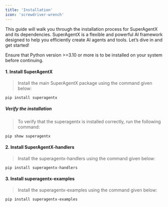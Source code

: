 ```yaml
---
title: 'Installation'
icon: 'screwdriver-wrench'
---
```


This guide will walk you through the installation process for SuperAgentX and its dependencies. SuperAgentX is a
flexible and powerful AI framework designed to help you efficiently create AI agents and tools. Let’s dive in and
get started!


<Tip>
Ensure that Python version >=3.10 or more is to be installed on your system before continuing.
</Tip>

#### 1. Install SuperAgentX
>Install the main SuperAgentX package using the command given below:

```shell
pip install superagentx
```

##### Verify the installation
>To verify that the superagentx is installed correctly, run the following command:

```shell
pip show superagentx
```

#### 2. Install SuperAgentX-handlers
>Install the superagentx-handlers using the command given below:

```shell
pip install superagentx-handlers
```

#### 3. Install superagentx-examples
>Install the superagentx-examples using the command given below:

```shell
pip install superagentx-examples
```
